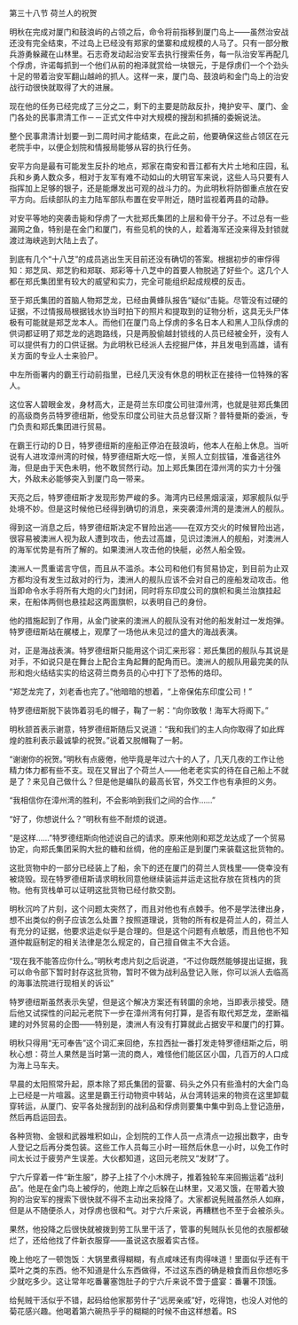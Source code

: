 

第三十八节 荷兰人的祝贺

明秋在完成对厦门和鼓浪屿的占领之后，命令将前指移到厦门岛上――虽然治安战还没有完全结束，不过岛上已经没有郑家的堡寨和成规模的人马了。只有一部分散兵游勇躲藏在山林里。石志奇发动起治安军去执行搜索任务，每一队治安军再配几个俘虏，许诺每抓到一个他们从前的袍泽就赏给一块银元，于是俘虏们一个个劲头十足的带着治安军翻山越岭的抓人。这样一来，厦门岛、鼓浪屿和金门岛上的治安战行动很快就取得了大的进展。

现在他的任务已经完成了三分之二，剩下的主要是防敌反扑，掩护安平、厦门、金门各处的民事肃清工作－－正式文件中对大规模的搜刮和抓捕的委婉说法。

整个民事肃清计划要一到二周时间才能结束，在此之前，他要确保这些占领区在元老院手中，以便企划院和情报局能够从容的执行任务。

安平方向是最有可能发生反扑的地点，郑家在南安和晋江都有大片土地和庄园，私兵和乡勇人数众多，相对于友军有难不动如山的大明官军来说，这些人马只要有人指挥加上足够的银子，还是能爆发出可观的战斗力的。为此明秋将防御重点放在安平方向。后续部队的主力陆军部队布置在安平附近，随时监视着两县的动静。

对安平等地的突袭击毙和俘虏了一大批郑氏集团的上层和骨干分子。不过总有一些漏网之鱼，特别是在金门和厦门，有些见机的快的人，趁着海军还没来得及封锁就渡过海峡逃到大陆上去了。

到底有几个“十八芝”的成员逃出生天目前还没有确切的答案。根据初步的审俘得知：郑芝凤、郑芝豹和郑联、郑彩等十八芝中的首要人物脱逃了好些个。这几个人都在郑氏集团里有较大的威望和实力，完全可能组织起成规模的反击。

至于郑氏集团的首脑人物郑芝龙，已经由黄蜂队报告“疑似”击毙。尽管没有过硬的证据，不过情报局根据钱水协当时拍下的照片和提取到的证物分析，这具无头尸体极有可能就是郑芝龙本人。而他们在厦门岛上俘虏的多名日本人和黑人卫队俘虏的供词都证明了郑芝龙的逃跑路线，只是两股偷越封锁线的人员已经被全歼，没有人可以提供有力的口供证据。为此明秋已经派人去挖掘尸体，并且发电到高雄，请有关方面的专业人士来验尸。

中左所衙署内的霸王行动前指里，已经几天没有休息的明秋正在接待一位特殊的客人。

这位客人碧眼金发，身材高大，正是荷兰东印度公司驻漳州湾，也就是驻郑氏集团的高级商务员特罗德纽斯，他受东印度公司驻大员总督汉斯？普特曼斯的委派，专门负责和郑氏集团进行贸易。

在霸王行动的Ｄ日，特罗德纽斯的座船正停泊在鼓浪屿，他本人在船上休息。当听说有人进攻漳州湾的时候，特罗德纽斯大吃一惊，关照人立刻拔锚，准备逃往外海，但是由于天色未明，他不敢贸然行动。加上郑氏集团在漳州湾的实力十分强大，外敌未必能够突入到厦门岛一带来。

天亮之后，特罗德纽斯才发现形势严峻的多。海湾内已经黑烟滚滚，郑家舰队似乎处境不妙。但是这时候他已经得到确切的消息，来突袭漳州湾的是澳洲人的舰队。

得到这一消息之后，特罗德纽斯决定不冒险出逃――在双方交火的时候冒险出逃，很容易被澳洲人视为敌人遭到攻击，他去过高雄，见识过澳洲人的舰船，对澳洲人的海军优势是有所了解的。如果澳洲人攻击他的快艇，必然人船全毁。

澳洲人一贯重诺言守信，而且从不滥杀。本公司和他们有贸易协定，到目前为止双方都均没有发生过敌对的行为，澳洲人的舰队应该不会对自己的座船发动攻击。他当即命令水手将所有大炮的火门封闭，同时将东印度公司的旗帜和奥兰治旗挂起来，在船体两侧也悬挂起这两面旗帜，以表明自己的身份。

他的措施起到了作用，从金门驶来的澳洲人的舰队没有对他的船发射过一发炮弹。特罗德纽斯站在艉楼上，观摩了一场他从未见过的盛大的海战表演。

对，正是海战表演。特罗德纽斯只能用这个词汇来形容：郑氏集团的舰队与其说是对手，不如说只是在舞台上配合主角起舞的配角而已。澳洲人的舰队用最完美的队形和炮火结结实实的给这荷兰商务员的心中打下了恐怖的烙印。

“郑芝龙完了，刘老香也完了。”他暗暗的想着，“上帝保佑东印度公司！”

特罗德纽斯脱下装饰着羽毛的帽子，鞠了一躬：“向你致敬！海军大将阁下。”

明秋颔首表示谢意，特罗德纽斯随后又说道：“我和我们的主人向你取得了如此辉煌的胜利表示最诚挚的祝贺。”说着又脱帽鞠了一躬。

“谢谢你的祝贺。”明秋有点疲倦，他毕竟是年过六十的人了，几天几夜的工作让他精力体力都有些不支。现在又冒出了个荷兰人――他老老实实的待在自己船上不就是了？来见自己做什么？但是他是编队的最高长官，外交工作也有承担的义务。

“我相信你在漳州湾的胜利，不会影响到我们之间的合作……”

“好了，你想说什么？”明秋有些不耐烦的说道。

“是这样……”特罗德纽斯向他述说自己的请求。原来他刚和郑芝龙达成了一个贸易协定，向郑氏集团采购大批的糖和丝绸，他的座船正是到厦门来装载这批货物的。

这批货物中的一部分已经装上了船，余下的还在厦门的荷兰人货栈里――侥幸没有被烧毁。现在特罗德纽斯请求明秋同意他继续装运并运走这批存放在货栈内的货物。他有货栈单可以证明这批货物已经付款交割。

明秋沉吟了片刻，这个问题太突然了，而且对他也有点棘手。他不是学法律出身，想不出类似的例子应该怎么处置？按照道理说，货物的所有权是荷兰人的，荷兰人有充分的证据，他要求运走似乎是合理的。但是这个问题有点敏感，而且他也不知道仲裁庭制定的相关法律是怎么规定的，自己擅自做主不大合适。

“现在我不能答应你什么。”明秋考虑片刻之后说道，“不过你既然能够提出证据，我可以命令部下暂时封存这批货物，暂时不做为战利品登记入账，你可以派人去临高的海事法院进行现相关的诉讼”

特罗德纽斯虽然表示失望，但是这个解决方案还有转圜的余地，当即表示接受。随后他又试探性的问起元老院下一步在漳州湾有何打算，是否有取代郑芝龙，垄断福建的对外贸易的企图――特别是，澳洲人有没有打算就此占据安平和厦门的打算。

明秋只得用“无可奉告”这个词汇来回绝，东拉西扯一番打发走特罗德纽斯之后，明秋心想：荷兰人果然是当时第一流的商人，难怪他们能区区小国，几百万的人口成为海上马车夫。

早晨的太阳照常升起，原本除了郑氏集团的营寨、码头之外只有些渔村的大金门岛上已经是一片喧嚣。这里是霸王行动物资中转站，从台湾转运来的物资在这里卸载穿转运，从厦门、安平各处搜刮到的战利品和俘虏则要集中集中到岛上登记造册，然后再启运回去。

各种货物、金银和武器堆积如山，企划院的工作人员一点清点一边报出数字，由专人登记之后再分类包装。这些工作人员每三小时一班然后休息一小时，以免工作时间太长过于疲劳产生误差。大伙都知道，这回元老院又“发财”了。

宁六斤穿着一件“新生服”，脖子上挂了个小木牌子，推着独轮车来回搬运着“战利品”。他是在金门岛上被俘的，他跑上岸之后躲在山林里，又渴又饿，在带着大狼狗的治安军的搜索下很快就不得不主动出来投降了。大家都说髡贼虽然杀人如麻，但是从不随便杀人，对俘虏也很和气。对宁六斤来说，再糟糕也不至于会被杀头。

果然，他投降之后很快就被拨到劳工队里干活了，管事的髡贼队长见他的衣服都破烂了，还给他找了件新衣服穿――虽说这衣服着实古怪。

晚上他吃了一顿饱饭：大锅里煮得糊糊，有点咸味还有肉得味道！里面似乎还有干菜叶之类的东西。他不知道是什么东西做得，不过这东西的确是粮食而且你想吃多少就吃多少。这让常年吃番薯塞饱肚子的宁六斤来说不啻于盛宴：番薯不顶饿。

给髡贼干活似乎不错，起码给他家那劳什子“远房亲戚”好，吃得饱，也没人对他的菊花感兴趣。他喝着第六碗热乎乎的糊糊的时候不由这样想着。RS

